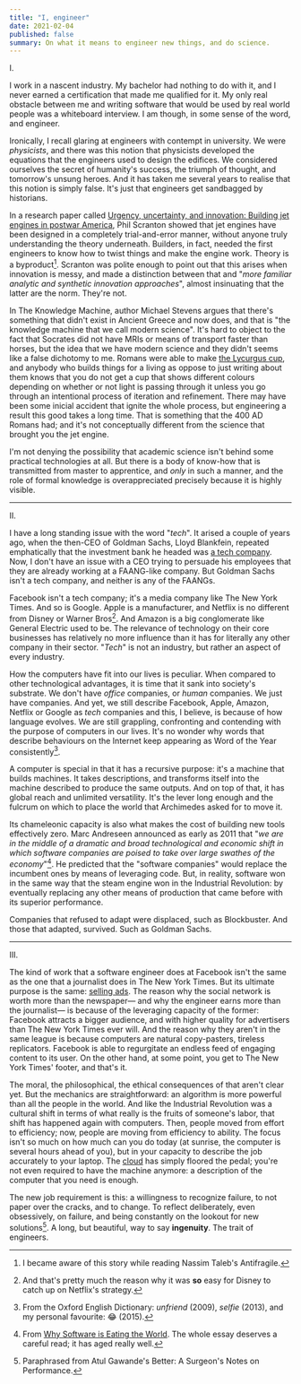 ```yaml
---
title: "I, engineer"
date: 2021-02-04
published: false
summary: On what it means to engineer new things, and do science.
---
```


I.

I work in a nascent industry. My bachelor had nothing to do with it, and I never earned a certification that made me qualified for it.
My only real obstacle between me and writing software that would be used by real world people was a whiteboard interview.
I am though, in some sense of the word, and engineer.

Ironically, I recall glaring at engineers with contempt in university. We were _physicists_, and there was this notion that physicists
developed the equations that the engineers used to design the edifices. We considered ourselves the secret of humanity's success,
the triumph of thought, and tomorrow's unsung heroes. And it has taken me several years to realise that this notion is simply false.
It's just that engineers get sandbagged by historians.

In a research paper called [Urgency, uncertainty, and innovation: Building jet engines in postwar America](https://sci-hub.st/10.1177/1744935906064096),
Phil Scranton showed that jet engines have been designed in a completely trial-and-error manner, without anyone truly understanding the theory underneath.
Builders, in fact, needed the first engineers to know how to twist things and make the engine work. Theory is a byproduct[^1].
Scranton was polite enough to point out that this arises when innovation is messy, and made a distinction between that and
"_more familiar analytic and synthetic innovation approaches_", almost insinuating that the latter are the norm. They're not.

In <book>The Knowledge Machine</book>, author Michael Stevens argues that there's something that didn't exist in Ancient Greece and now does,
and that is "the knowledge machine that we call modern science". It's hard to object to the fact that Socrates did not have MRIs
or means of transport faster than horses, but the idea that we have modern science and they didn't seems like a false dichotomy to me.
Romans were able to make [the Lycurgus cup](https://en.wikipedia.org/wiki/Lycurgus_Cup), and anybody who builds things for a living as oppose
to just writing about them knows that you do not get a cup that shows different colours depending on whether or not
light is passing through it unless you go through an intentional process of iteration and refinement. There may have been
some inicial accident that ignite the whole process, but engineering a result this good takes a long time. That is something
that the 400 AD Romans had; and it's not conceptually different from the science that brought you the jet engine.

I'm not denying the possibility that academic science isn't behind some practical technologies at all. But there is a body
of know-how that is transmitted from master to apprentice, and _only_ in such a manner, and the role of formal knowledge
is overappreciated precisely because it is highly visible.

---

II.

I have a long standing issue with the word "_tech_". It arised a couple of years ago, when the then-CEO of Goldman Sachs,
Lloyd Blankfein, repeated emphatically that the investment bank he headed was [a tech company](https://www.businessinsider.com/goldman-sachs-has-more-engineers-than-facebook-2015-4).
Now, I don't have an issue with a CEO trying to persuade his employees that they are already working
at a FAANG-like company. But Goldman Sachs isn't a tech company, and neither is any of the FAANGs.

Facebook isn't a tech company; it's a media company like The New York Times. And so is Google. Apple is a manufacturer,
and Netflix is no different from Disney or Warner Bros[^2]. And Amazon is a big conglomerate like General Electric used to be. The relevance of technology on their core businesses
has relatively no more influence than it has for literally any other company in their sector. "_Tech_" is not an industry,
but rather an aspect of every industry.

How the computers have fit into our lives is peculiar. When compared to other technological advantages, it is time that it
sank into society's substrate. We don't have _office_ companies, or _human_ companies. We just have companies. And yet,
we still describe Facebook, Apple, Amazon, Netflix or Google as _tech_ companies and this, I believe, is because of how language evolves.
We are still grappling, confronting and contending with the purpose of computers in our lives. It's no wonder
why words that describe behaviours on the Internet keep appearing as Word of the Year consistently[^3].

A computer is special in that it has a recursive purpose: it's a machine that builds machines. It takes descriptions, and transforms
itself into the machine described to produce the same outputs. And on top of that, it has global reach and unlimited versatility.
It's the lever long enough and the fulcrum on which to place the world that Archimedes asked for to move it.

Its chameleonic capacity is also what makes the cost of building new tools effectively zero. Marc Andreseen announced
as early as 2011 that "_we are in the middle of a dramatic and broad technological and economic shift in which software
companies are poised to take over large swathes of the economy_"[^4].
He predicted that the "software companies" would replace the incumbent ones by means of leveraging code. But, in reality,
software won in the same way that the steam engine won in the Industrial Revolution: by eventually replacing any other means
of production that came before with its superior performance.

Companies that refused to adapt were displaced, such as Blockbuster. And those that adapted, survived. Such as Goldman Sachs.

---

III.

The kind of work that a software engineer does at Facebook isn't the same as the one that a journalist does in The New York Times.
But its ultimate purpose is the same: [selling ads](https://www.youtube.com/watch?v=n2H8wx1aBiQ). The reason why the social network
is worth more than the newspaper— and why the engineer earns more than the journalist— is because of the leveraging
capacity of the former: Facebook attracts a bigger audience, and with higher quality for advertisers than The New York Times
ever will. And the reason why they aren't in the same league is because computers are natural copy-pasters, tireless replicators.
Facebook is able to regurgitate an endless feed of engaging content to its user. On the other hand, at some point, you get to The New York Times'
footer, and that's it.

The moral, the philosophical, the ethical consequences of that aren't clear yet. But the mechanics are straightforward:
an algorithm is more powerful than all the people in the world. And like the Industrial Revolution was a cultural shift
in terms of what really is the fruits of someone's labor, that shift has happened again with computers. Then, people moved
from effort to efficiency; now, people are moving from efficiency to ability. The focus isn't so much on how much can you
do today (at sunrise, the computer is several hours ahead of you), but in your capacity to describe the job accurately to your laptop.
The [cloud](https://en.wikipedia.org/wiki/Cloud_computing) has simply floored the pedal; you're not even required
to have the machine anymore: a description of the computer that you need is enough.

The new job requirement is this: a willingness to recognize failure, to not paper over the cracks, and to change. To reflect
deliberately, even obsessively, on failure, and being constantly on the lookout for new solutions[^5].
A long, but beautiful, way to say **ingenuity**. The trait of engineers.

[^1]: I became aware of this story while reading Nassim Taleb's <book>Antifragile</book>.
[^2]: And that's pretty much the reason why it was **so** easy for Disney to catch up on Netflix's strategy.
[^3]: From the Oxford English Dictionary: _unfriend_ (2009), _selfie_ (2013), and my personal favourite: 😂 (2015).
[^4]: From [Why Software is Eating the World](https://a16z.com/2011/08/20/why-software-is-eating-the-world/). The whole essay deserves a careful read; it has aged really well.
[^5]: Paraphrased from Atul Gawande's <book>Better: A Surgeon's Notes on Performance</book>.
